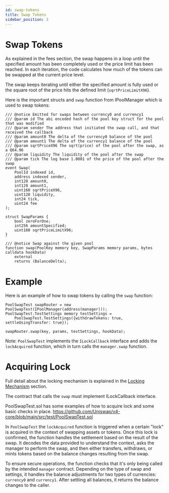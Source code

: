 ```yaml
---
id: swap-tokens
title: Swap Tokens
sidebar_position: 3
---
```

# Swap Tokens
As explained in the fees section, the swap happens in a loop until the specified amount has been completely
used or the price limit has been reached. In each iteration, the code calculates how much of the tokens can
be swapped at the current price level.

The swap keeps iterating until either the specified amount is fully used or the square root of
the price hits the defined limit (`sqrtPriceLimitX96`).

Here is the important structs and `swap` function from IPoolManager which is used to swap tokens:

```solidity
/// @notice Emitted for swaps between currency0 and currency1
/// @param id The abi encoded hash of the pool key struct for the pool that was modified
/// @param sender The address that initiated the swap call, and that received the callback
/// @param amount0 The delta of the currency0 balance of the pool
/// @param amount1 The delta of the currency1 balance of the pool
/// @param sqrtPriceX96 The sqrt(price) of the pool after the swap, as a Q64.96
/// @param liquidity The liquidity of the pool after the swap
/// @param tick The log base 1.0001 of the price of the pool after the swap
event Swap(
    PoolId indexed id,
    address indexed sender,
    int128 amount0,
    int128 amount1,
    uint160 sqrtPriceX96,
    uint128 liquidity,
    int24 tick,
    uint24 fee
);

struct SwapParams {
    bool zeroForOne;
    int256 amountSpecified;
    uint160 sqrtPriceLimitX96;
}

/// @notice Swap against the given pool
function swap(PoolKey memory key, SwapParams memory params, bytes calldata hookData)
    external
    returns (BalanceDelta);
```

# Example
Here is an example of how to swap tokens by calling the `swap` function:
```solidity
PoolSwapTest swapRouter = new PoolSwapTest(IPoolManager(address(manager)));
PoolSwapTest.TestSettings memory testSettings =
    PoolSwapTest.TestSettings({withdrawTokens: true, settleUsingTransfer: true});

swapRouter.swap(key, params, testSettings, hookData);
```
Note: `PoolSwapTest` implements the `ILockCallback` interface and adds the `lockAcquired` function, which in turn calls the `manager.swap` function.

# Acquiring Lock
Full detail about the locking mechanism is explained in the [Locking Mechanism](/03_Locking_Mechanism/README.md) section.

The contract that calls the `swap` must implement ILockCallback interface.

PoolSwapTest.sol has some examples of how to acquire lock and some basic checks in place.
https://github.com/Uniswap/v4-core/blob/main/src/test/PoolSwapTest.sol

In `PoolSwapTest` the `lockAcquired` function is triggered when a certain "lock" is acquired in the
context of swapping assets or tokens. Once this lock is confirmed, the function handles
the settlement based on the result of the swap. It decodes the data provided to understand the context, asks
the manager to perform the swap, and then either
transfers, withdraws, or mints tokens based on the balance changes resulting from the swap.

To ensure secure operations, the function checks that it's only being called by the intended `manager` contract.
Depending on the type of swap and settings, it handles the balance adjustments for two types of currencies:
`currency0` and `currency1`. After settling all balances, it returns the balance changes to the caller.
